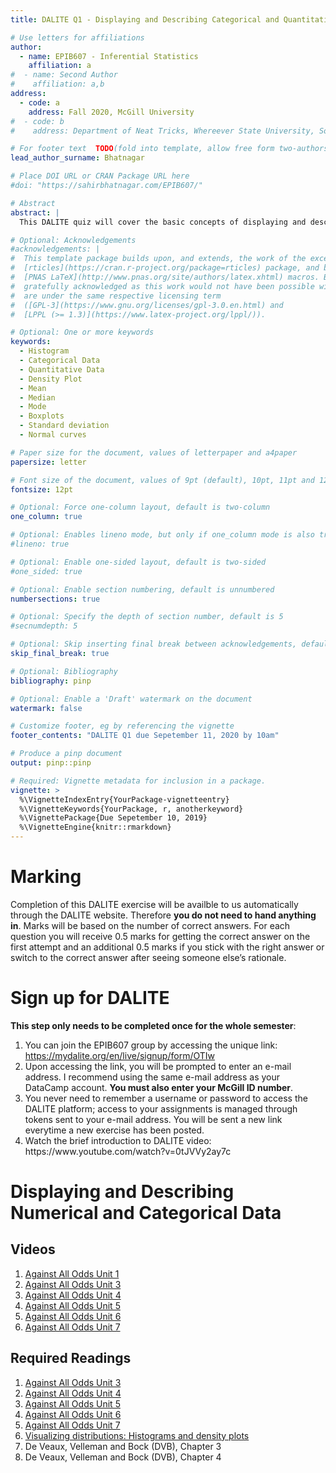 ```yaml
---
title: DALITE Q1 - Displaying and Describing Categorical and Quantitative Data, Boxplots, Standard Deviation and Normal Curves. Due September 11, 2020 by 10am.

# Use letters for affiliations
author:
  - name: EPIB607 - Inferential Statistics
    affiliation: a
#  - name: Second Author
#    affiliation: a,b
address:
  - code: a
    address: Fall 2020, McGill University
#  - code: b
#    address: Department of Neat Tricks, Whereever State University, Someplace, MC, 67890

# For footer text  TODO(fold into template, allow free form two-authors)
lead_author_surname: Bhatnagar

# Place DOI URL or CRAN Package URL here
#doi: "https://sahirbhatnagar.com/EPIB607/"

# Abstract
abstract: |
  This DALITE quiz will cover the basic concepts of displaying and describing categorical and quantitative data such as histograms, mean, median, mode, five-number summary. It will cover more descriptives such as boxplots, standard deviation, and introduce you to normal density curves. 

# Optional: Acknowledgements
#acknowledgements: |
#  This template package builds upon, and extends, the work of the excellent
#  [rticles](https://cran.r-project.org/package=rticles) package, and both packages rely on the
#  [PNAS LaTeX](http://www.pnas.org/site/authors/latex.xhtml) macros. Both these sources are
#  gratefully acknowledged as this work would not have been possible without them.  Our extensions
#  are under the same respective licensing term
#  ([GPL-3](https://www.gnu.org/licenses/gpl-3.0.en.html) and
#  [LPPL (>= 1.3)](https://www.latex-project.org/lppl/)).

# Optional: One or more keywords
keywords:
  - Histogram
  - Categorical Data
  - Quantitative Data
  - Density Plot
  - Mean
  - Median
  - Mode
  - Boxplots
  - Standard deviation
  - Normal curves

# Paper size for the document, values of letterpaper and a4paper
papersize: letter

# Font size of the document, values of 9pt (default), 10pt, 11pt and 12pt
fontsize: 12pt

# Optional: Force one-column layout, default is two-column
one_column: true

# Optional: Enables lineno mode, but only if one_column mode is also true
#lineno: true

# Optional: Enable one-sided layout, default is two-sided
#one_sided: true

# Optional: Enable section numbering, default is unnumbered
numbersections: true

# Optional: Specify the depth of section number, default is 5
#secnumdepth: 5

# Optional: Skip inserting final break between acknowledgements, default is false
skip_final_break: true

# Optional: Bibliography 
bibliography: pinp

# Optional: Enable a 'Draft' watermark on the document
watermark: false

# Customize footer, eg by referencing the vignette
footer_contents: "DALITE Q1 due Sepetember 11, 2020 by 10am"

# Produce a pinp document
output: pinp::pinp

# Required: Vignette metadata for inclusion in a package.
vignette: >
  %\VignetteIndexEntry{YourPackage-vignetteentry}
  %\VignetteKeywords{YourPackage, r, anotherkeyword}
  %\VignettePackage{Due Sepetember 10, 2019}
  %\VignetteEngine{knitr::rmarkdown}
---
```


# Marking {-}

Completion of this DALITE exercise will be availble to us automatically through the DALITE website. Therefore **you do not need to hand anything in**. Marks will be based on the number of correct answers. For each question you will receive 0.5 marks for getting the correct answer on the first attempt and an additional 0.5 marks if you stick with the right answer or switch to the correct answer after seeing someone else's rationale. 

# Sign up for DALITE 

**This step only needs to be completed once for the whole semester**:  

1. You can join the EPIB607 group by accessing the unique link: [https://mydalite.org/en/live/signup/form/OTIw
](https://mydalite.org/en/live/signup/form/OTIw)
2. Upon accessing the link, you will be prompted to enter an e-mail address. I recommend using the same e-mail address as your DataCamp account. **You must also enter your McGill ID number**. 
3. You never need to remember a username or password to access the DALITE platform; access to your assignments is managed through tokens sent to your e-mail address. You will be sent a new link everytime a new exercise has been posted. 
4. Watch the brief introduction to DALITE video: https://www.youtube.com/watch?v=0tJVVy2ay7c

# Displaying and Describing Numerical and Categorical Data

<!--
## Learning Objectives
1. Understand that the distribution of a variable consists of what values the variable takes and
how often.
2. Understand that class intervals should be of equal width; choose appropriate class widths
to effectively reveal informative patterns in the data.
3. Understand that the vertical axis of the histogram may be scaled for frequency, proportion,
or percentage. The choice of vertical scaling for any data set does not affect the important
features revealed by a histogram.
4. Be able to describe a graphical display of data by first describing the overall pattern and
then deviations from that pattern. Describe the shape of the overall pattern and identify any
gaps in data and potential outliers.
5. Recognize rough symmetry and clear skewness in the overall pattern of a distribution
-->

## Videos

1. [Against All Odds Unit 1](https://www.learner.org/series/against-all-odds-inside-statistics/what-is-statistics/)  
2. [Against All Odds Unit 3](https://www.learner.org/series/against-all-odds-inside-statistics/histograms/)  
3. [Against All Odds Unit 4](https://www.learner.org/series/against-all-odds-inside-statistics/measures-of-center/)
4. [Against All Odds Unit 5](https://www.learner.org/series/against-all-odds-inside-statistics/boxplots/)
5. [Against All Odds Unit 6](https://www.learner.org/series/against-all-odds-inside-statistics/standard-deviation/)
6. [Against All Odds Unit 7](https://www.learner.org/series/against-all-odds-inside-statistics/normal-curves/)


\vspace*{0.25cm}

## Required Readings

1. [Against All Odds Unit 3](https://www.learner.org/wp-content/uploads/2019/03/AgainstAllOdds_StudentGuide_Unit03.pdf)
2. [Against All Odds Unit 4](https://www.learner.org/wp-content/uploads/2019/03/AgainstAllOdds_StudentGuide_Unit04.pdf)
3. [Against All Odds Unit 5](https://www.learner.org/wp-content/uploads/2019/03/AgainstAllOdds_StudentGuide_Unit05-1.pdf)
4. [Against All Odds Unit 6](https://www.learner.org/wp-content/uploads/2019/03/AgainstAllOdds_StudentGuide_Unit06-Standard-Deviation.pdf)
5. [Against All Odds Unit 7](https://www.learner.org/wp-content/uploads/2019/03/AgainstAllOdds_StudentGuide_Unit07-Normal-Curves.pdf)
6. [Visualizing distributions: Histograms and density plots](https://clauswilke.com/dataviz/histograms-density-plots.html)
7. De Veaux, Velleman and Bock (DVB), Chapter 3
8. De Veaux, Velleman and Bock (DVB), Chapter 4







